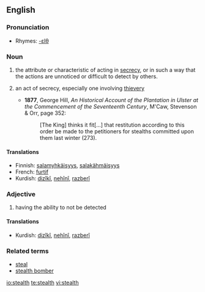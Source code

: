 {{wikipedia|dab=stealth}}
==English==

===Pronunciation===
* Rhymes: [[Rhymes:English:-ɛlθ|-ɛlθ]]

===Noun===
{{en-noun|s|-}}

# {{uncountable}} the attribute or characteristic of acting in [[secrecy]], or in such a way that the actions are unnoticed or difficult to detect by others.
# {{context|archaic|countable}} an act of secrecy, especially one involving [[thievery]]
#* '''1877''', George Hill, ''An Historical Account of the Plantation in Ulster at the Commencement of the Seventeenth Century'', M'Caw, Stevenson & Orr, page 352:
#*: [The King] thinks it fit[...] that restitution according to this order be made to the petitioners for stealths committed upon them last winter (273).

====Translations====
* Finnish: [[salamyhkäisyys]], [[salakähmäisyys]]
* French: [[furtif]]
* Kurdish: [[dizîkî]], [[nehînî]], [[razberî]]

===Adjective===
{{en-adj|-}}

# having the ability to not be detected

====Translations====
* Kurdish: [[dizîkî]], [[nehînî]], [[razberî]]

===Related terms===
* [[steal]]
* [[stealth bomber]]

[[io:stealth]]
[[te:stealth]]
[[vi:stealth]]
